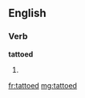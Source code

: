==English==

===Verb===
'''tattoed'''

# {{nonstandard}} {{en-past of|tattoo}}

[[fr:tattoed]]
[[mg:tattoed]]